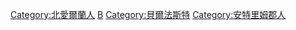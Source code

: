 {{Commonscat|People of Belfast}}

[[Category:北愛爾蘭人|Category:北愛爾蘭人]]
[[Category:各首都人物|B]]
[[Category:貝爾法斯特|Category:貝爾法斯特]]
[[Category:安特里姆郡人|Category:安特里姆郡人]]